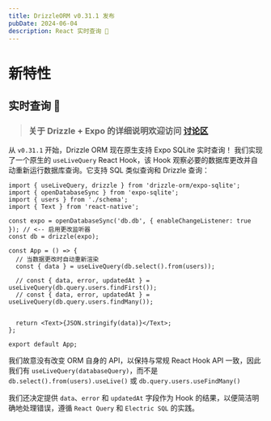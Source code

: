 ```yaml
---
title: DrizzleORM v0.31.1 发布
pubDate: 2024-06-04
description: React 实时查询 🎉
---
```


# 新特性

## 实时查询 🎉

> ### 关于 Drizzle + Expo 的详细说明欢迎访问 [讨论区](https://github.com/drizzle-team/drizzle-orm/discussions/2447)

从 `v0.31.1` 开始，Drizzle ORM 现在原生支持 Expo SQLite 实时查询！
我们实现了一个原生的 `useLiveQuery` React Hook，该 Hook 观察必要的数据库更改并自动重新运行数据库查询。它支持 SQL 类似查询和 Drizzle 查询：

```tsx
import { useLiveQuery, drizzle } from 'drizzle-orm/expo-sqlite';
import { openDatabaseSync } from 'expo-sqlite';
import { users } from './schema';
import { Text } from 'react-native';

const expo = openDatabaseSync('db.db', { enableChangeListener: true }); // <-- 启用更改监听器
const db = drizzle(expo);

const App = () => {
  // 当数据更改时自动重新渲染
  const { data } = useLiveQuery(db.select().from(users));

  // const { data, error, updatedAt } = useLiveQuery(db.query.users.findFirst());
  // const { data, error, updatedAt } = useLiveQuery(db.query.users.findMany());


  return <Text>{JSON.stringify(data)}</Text>;
};

export default App;
```

我们故意没有改变 ORM 自身的 API，以保持与常规 React Hook API 一致，因此我们有 `useLiveQuery(databaseQuery)`，而不是 `db.select().from(users).useLive()` 或 `db.query.users.useFindMany()`

我们还决定提供 `data`、`error` 和 `updatedAt` 字段作为 Hook 的结果，以便简洁明确地处理错误，遵循 `React Query` 和 `Electric SQL` 的实践。